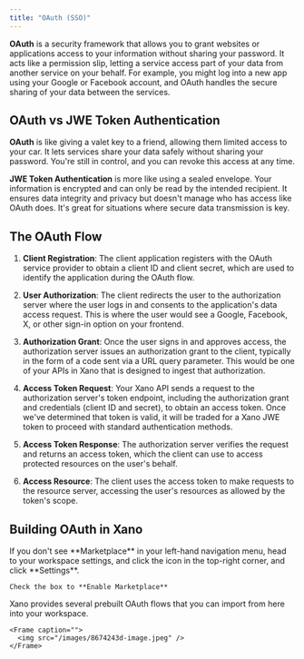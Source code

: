 ```yaml
---
title: "OAuth (SSO)"
---
```


**OAuth** is a security framework that allows you to grant websites or applications access to your information without sharing your password. It acts like a permission slip, letting a service access part of your data from another service on your behalf. For example, you might log into a new app using your Google or Facebook account, and OAuth handles the secure sharing of your data between the services.

## **OAuth vs JWE Token Authentication**

**OAuth** is like giving a valet key to a friend, allowing them limited access to your car. It lets services share your data safely without sharing your password. You're still in control, and you can revoke this access at any time.

**JWE Token Authentication** is more like using a sealed envelope. Your information is encrypted and can only be read by the intended recipient. It ensures data integrity and privacy but doesn't manage who has access like OAuth does. It's great for situations where secure data transmission is key.

## The OAuth Flow

1. **Client Registration**: The client application registers with the OAuth service provider to obtain a client ID and client secret, which are used to identify the application during the OAuth flow.

2. **User Authorization**: The client redirects the user to the authorization server where the user logs in and consents to the application's data access request. This is where the user would see a Google, Facebook, X, or other sign-in option on your frontend.

3. **Authorization Grant**: Once the user signs in and approves access, the authorization server issues an authorization grant to the client, typically in the form of a code sent via a URL query parameter. This would be one of your APIs in Xano that is designed to ingest that authorization.

4. **Access Token Request**: Your Xano API sends a request to the authorization server's token endpoint, including the authorization grant and credentials (client ID and secret), to obtain an access token. Once we've determined that token is valid, it will be traded for a Xano JWE token to proceed with standard authentication methods.

5. **Access Token Response**: The authorization server verifies the request and returns an access token, which the client can use to access protected resources on the user's behalf.

6. **Access Resource**: The client uses the access token to make requests to the resource server, accessing the user's resources as allowed by the token's scope.

## Building OAuth in Xano

<Steps>
  <Step title="Enable Marketplace access in your workspace">
    If you don't see **Marketplace** in your left-hand navigation menu, head to your workspace settings, and click the icon in the top-right corner, and click **Settings**.

    Check the box to **Enable Marketplace**
  </Step>
  <Step title="Access the Marketplace and browse for your OAuth extension of choice">
    Xano provides several prebuilt OAuth flows that you can import from here into your workspace.

    <Frame caption="">
      <img src="/images/8674243d-image.jpeg" />
    </Frame>
  </Step>
</Steps>
